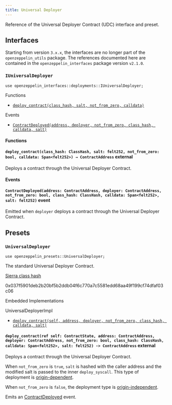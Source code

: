 ```yaml
---
title: Universal Deployer
---
```


Reference of the Universal Deployer Contract (UDC) interface and preset.

## [](#interfaces)Interfaces

Starting from version `3.x.x`, the interfaces are no longer part of the `openzeppelin_utils` package. The references documented here are contained in the `openzeppelin_interfaces` package version `v2.1.0`.

### [](#IUniversalDeployer)`IUniversalDeployer`[](https://github.com/OpenZeppelin/cairo-contracts/blob/release-v3.0.0-alpha.1/packages/interfaces/src/utils/deployments.cairo)

```cairo
use openzeppelin_interfaces::deployments::IUniversalDeployer;
```

Functions

- [`deploy_contract(class_hash, salt, not_from_zero, calldata)`](#IUniversalDeployer-deploy_contract)

Events

- [`ContractDeployed(address, deployer, not_from_zero, class_hash, calldata, salt)`](#IUniversalDeployer-ContractDeployed)

#### [](#IUniversalDeployer-Functions)Functions

#### [](#IUniversalDeployer-deploy_contract)`deploy_contract(class_hash: ClassHash, salt: felt252, not_from_zero: bool, calldata: Span<felt252>) → ContractAddress` external

Deploys a contract through the Universal Deployer Contract.

#### [](#IUniversalDeployer-Events)Events

#### [](#IUniversalDeployer-ContractDeployed)`ContractDeployed(address: ContractAddress, deployer: ContractAddress, not_from_zero: bool, class_hash: ClassHash, calldata: Span<felt252>, salt: felt252)` event

Emitted when `deployer` deploys a contract through the Universal Deployer Contract.

## [](#presets)Presets

### [](#UniversalDeployer)`UniversalDeployer`[](https://github.com/OpenZeppelin/cairo-contracts/blob/release-v3.0.0-alpha.1/packages/presets/src/universal_deployer.cairo)

```cairo
use openzeppelin_presets::UniversalDeployer;
```

The standard Universal Deployer Contract.

[Sierra class hash](../presets)

0x037f5901deb2b20bf5b2ddb04f6c770a7c5581edd68aa49f199cf74dfaf03c06

Embedded Implementations

UniversalDeployerImpl

- [`deploy_contract(self, address, deployer, not_from_zero, class_hash, calldata, salt)`](#UniversalDeployer-deploy_contract)

#### [](#UniversalDeployer-deploy_contract)`deploy_contract(ref self: ContractState, address: ContractAddress, deployer: ContractAddress, not_from_zero: bool, class_hash: ClassHash, calldata: Span<felt252>, salt: felt252) -> ContractAddress` external

Deploys a contract through the Universal Deployer Contract.

When `not_from_zero` is `true`, `salt` is hashed with the caller address and the modified salt is passed to the inner `deploy_syscall`. This type of deployment is [origin-dependent](../udc#origin_dependent).

When `not_from_zero` is `false`, the deployment type is [origin-independent](../udc#origin_independent).

Emits an [ContractDeployed](#IUniversalDeployer-ContractDeployed) event.
